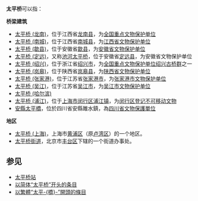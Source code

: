 '''太平桥'''可以指：

'''桥梁建筑'''
* [[太平桥_(龙南)|太平桥 (龙南)]]，位于江西省[[龙南县|龙南县]]，为[[全国重点文物保护单位|全国重点文物保护单位]]
* [[太平桥_(南城)|太平桥 (南城)]]，位于江西省[[南城县|南城县]]，为[[江西省文物保护单位|江西省文物保护单位]]
* [[太平桥_(歙县)|太平桥 (歙县)]]，位于安徽省[[歙县|歙县]]，为[[安徽省文物保护单位|安徽省文物保护单位]]
* [[太平桥_(定远)|太平桥 (定远)]]，又称[[池河太平桥|池河太平桥]]，位于安徽省[[定远县|定远县]]，为安徽省文物保护单位
* [[太平桥_(绍兴)|太平桥 (绍兴)]]，位于浙江省[[绍兴市|绍兴市]]，为[[全国重点文物保护单位|全国重点文物保护单位]][[绍兴古桥群|绍兴古桥群]]之一
* [[太平桥_(岚皋)|太平桥 (岚皋)]]，位于陕西省[[岚皋县|岚皋县]]，为[[陕西省文物保护单位|陕西省文物保护单位]]
* [[太平桥_(张家港)|太平桥 (张家港)]]，位于江苏省[[张家港市|张家港市]]，为[[张家港市文物保护单位|张家港市文物保护单位]]
* [[太平桥_(吴江)|太平桥 (吴江)]]，位于江苏省[[吴江市|吴江市]]，为[[吴江市文物保护单位|吴江市文物保护单位]]
* [[太平桥_(哈尔滨)|太平桥 (哈尔滨)]]
* [[太平桥_(浦江)|太平桥 (浦江)]]，位于[[上海市|上海市]][[闵行区|闵行区]][[浦江镇|浦江镇]]，为[[闵行区文物保护单位|闵行区登记不可移动文物]]
* [[安縣太平橋|安縣太平橋]]，位於四川省安縣雎水鎮，為[[四川省文物保護單位|四川省文物保護單位]]
'''地区'''
*[[太平桥_(上海)|太平桥 (上海)]]，上海市[[黄浦区|黄浦区]]（原[[卢湾区|卢湾区]]）的一个地区。
*[[太平桥街道|太平桥街道]]，北京市[[丰台区|丰台区]]下辖的一个街道办事处。

== 参见 ==
*[[太平桥站|太平桥站]]
*[[Special:前缀索引/太平桥|以简体“太平桥”开头的条目]]
*[[Special:前缀索引/太平橋|以繁體“太平-{橋}-”開頭的條目]]
{{disambig|T|cat=三字建築物消歧義}}